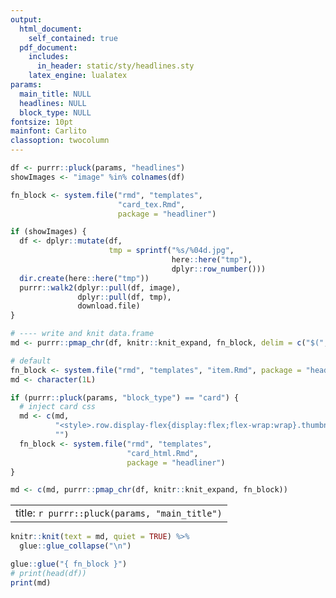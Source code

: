 ```yaml
---
output: 
  html_document:
    self_contained: true
  pdf_document:
    includes:
      in_header: static/sty/headlines.sty
    latex_engine: lualatex
params:
  main_title: NULL
  headlines: NULL
  block_type: NULL
fontsize: 10pt
mainfont: Carlito 
classoption: twocolumn
---
```


```r
df <- purrr::pluck(params, "headlines")
showImages <- "image" %in% colnames(df)
```


```r
fn_block <- system.file("rmd", "templates", 
                        "card_tex.Rmd", 
                        package = "headliner")

if (showImages) {
  df <- dplyr::mutate(df,
                      tmp = sprintf("%s/%04d.jpg",
                                    here::here("tmp"),
                                    dplyr::row_number()))
  dir.create(here::here("tmp"))
  purrr::walk2(dplyr::pull(df, image),
               dplyr::pull(df, tmp),
               download.file)
}

# ---- write and knit data.frame
md <- purrr::pmap_chr(df, knitr::knit_expand, fn_block, delim = c("$(", ")"))
```

```r
# default
fn_block <- system.file("rmd", "templates", "item.Rmd", package = "headliner")
md <- character(1L)

if (purrr::pluck(params, "block_type") == "card") {
  # inject card css
  md <- c(md,
          "<style>.row.display-flex{display:flex;flex-wrap:wrap}.thumbnail{height:95%}.thumbnail{display:flex;flex-direction:column}</style>", 
          "")
  fn_block <- system.file("rmd", "templates", 
                          "card_html.Rmd", 
                          package = "headliner")
}

md <- c(md, purrr::pmap_chr(df, knitr::knit_expand, fn_block))
```

---
title: `r purrr::pluck(params, "main_title")`
---

```r
knitr::knit(text = md, quiet = TRUE) %>% 
  glue::glue_collapse("\n")
```

```r
glue::glue("{ fn_block }")
# print(head(df))
print(md)
```

